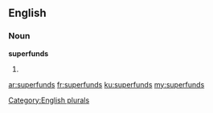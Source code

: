 ==English==

===Noun===
'''superfunds'''

# {{plural of|superfund}}

[[Category:English plurals]]

[[ar:superfunds]]
[[fr:superfunds]]
[[ku:superfunds]]
[[my:superfunds]]